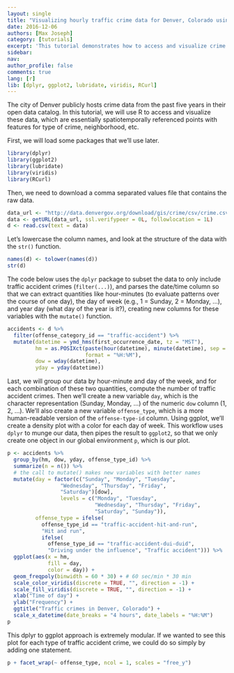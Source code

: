 ```yaml
---
layout: single 
title: "Visualizing hourly traffic crime data for Denver, Colorado using R, dplyr, and ggplot"
date: 2016-12-06 
authors: [Max Joseph] 
category: [tutorials] 
excerpt: 'This tutorial demonstrates how to access and visualize crime data for Denver, Colorado.' 
sidebar: 
nav: 
author_profile: false 
comments: true 
lang: [r]
lib: [dplyr, ggplot2, lubridate, viridis, RCurl]
---
```



The city of Denver publicly hosts crime data from the past five years in their open data catalog.
In this tutorial, we will use R to access and visualize these data, which are essentially spatiotemporally referenced points with features for type of crime, neighborhood, etc. 

First, we will load some packages that we'll use later. 

```r
library(dplyr)
library(ggplot2)
library(lubridate)
library(viridis)
library(RCurl)
```

Then, we need to download a comma separated values file that contains the raw data.

```r
data_url <- "http://data.denvergov.org/download/gis/crime/csv/crime.csv"
data <- getURL(data_url, ssl.verifypeer = 0L, followlocation = 1L)
d <- read.csv(text = data)
```

Let's lowercase the column names, and look at the structure of the data with the `str()` function. 

```r
names(d) <- tolower(names(d))
str(d)
```

The code below uses the `dplyr` package to subset the data to only include traffic accident crimes (`filter(...)`), and parses the date/time column so that we can extract quantities like hour-minutes (to evaluate patterns over the course of one day), the day of week (e.g., 1 = Sunday, 2 = Monday, ...), and year day (what day of the year is it?), creating new columns for these variables with the `mutate()` function.

```r
accidents <- d %>%
  filter(offense_category_id == "traffic-accident") %>%
  mutate(datetime = ymd_hms(first_occurrence_date, tz = "MST"),
         hm = as.POSIXct(paste(hour(datetime), minute(datetime), sep = ":"), 
                         format = "%H:%M"),
         dow = wday(datetime), 
         yday = yday(datetime))
```

Last, we will group our data by hour-minute and day of the week, and for each combination of these two quantities, compute the number of traffic accident crimes. 
Then we'll create a new variable `day`, which is the character representation (Sunday, Monday, ...) of the numeric `dow` column (1, 2, ...).
We'll also create a new variable `offense_type`, which is a more human-readable version of the `offense-type-id` column.
Using ggplot, we'll create a density plot with a color for each day of week.
This workflow uses `dplyr` to munge our data, then pipes the result to `ggplot2`, so that we only create one object in our global environment `p`, which is our plot. 

```r
p <- accidents %>%
  group_by(hm, dow, yday, offense_type_id) %>%
  summarize(n = n()) %>%
  # the call to mutate() makes new variables with better names
  mutate(day = factor(c("Sunday", "Monday", "Tuesday", 
                 "Wednesday", "Thursday", "Friday", 
                 "Saturday")[dow], 
                 levels = c("Monday", "Tuesday", 
                            "Wednesday", "Thursday", "Friday", 
                            "Saturday", "Sunday")), 
         offense_type = ifelse(
           offense_type_id == "traffic-accident-hit-and-run", 
           "Hit and run", 
           ifelse(
             offense_type_id == "traffic-accident-dui-duid",
             "Driving under the influence", "Traffic accident"))) %>%
  ggplot(aes(x = hm, 
             fill = day, 
             color = day)) + 
  geom_freqpoly(binwidth = 60 * 30) + # 60 sec/min * 30 min
  scale_color_viridis(discrete = TRUE, "", direction = -1) + 
  scale_fill_viridis(discrete = TRUE, "", direction = -1) + 
  xlab("Time of day") + 
  ylab("Frequency") + 
  ggtitle("Traffic crimes in Denver, Colorado") + 
  scale_x_datetime(date_breaks = "4 hours", date_labels = "%H:%M")
p 
```

This dplyr to ggplot approach is extremely modular. 
If we wanted to see this plot for each type of traffic accident crime, we could do so simply by adding one statement. 

```r
p + facet_wrap(~ offense_type, ncol = 1, scales = "free_y")
```
